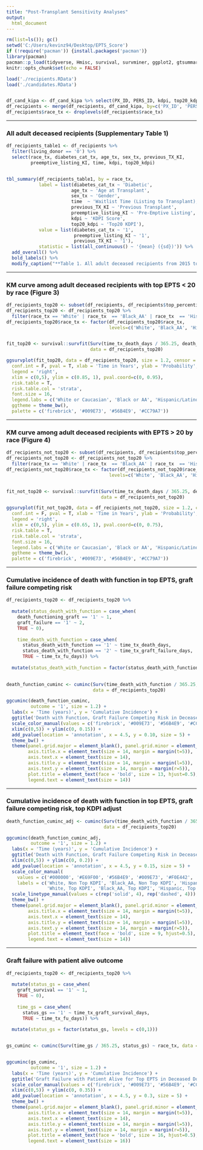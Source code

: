 ---
title: "Post-Transplant Sensitivity Analyses"
output: 
  html_document
---

<!-- All adult deceased recipients (Line 37) -->
<!-- KM curve among adult deceased recipients with EPTS < 20 by race (Line 66) -->
<!-- KM curve among adult deceased recipients with EPTS > 20 by race (Line 93) -->
<!-- Cumulative incidence of death with function in top EPTS, graft failure competing risk (Line 123) -->
<!-- Cumulative incidence of death with function in top EPTS, graft failure competing risk, top KDPI adjust (Line 163) -->
<!-- Graft failure with patient alive outcome (Line 191)  -->



```{r, include=F, warning=F, echo=F, message=F, comment=NA}
rm(list=ls()); gc()
setwd('C:/Users/kevinz94/Desktop/EPTS_Score')
if (!require('pacman')) {install.packages('pacman')}
library(pacman)
pacman::p_load(tidyverse, Hmisc, survival, survminer, ggplot2, gtsummary, knitr, kableExtra, tidycmprsk, ggsurvfit)
knitr::opts_chunk$set(echo = FALSE)

load('./recipients.RData')
load('./candidates.RData')


df_cand_kipa <- df_cand_kipa %>% select(PX_ID, PERS_ID, kdpi, top20_kdpi, top_percentile_epts, time)
df_recipients <- merge(df_recipients, df_cand_kipa, by=c('PX_ID', 'PERS_ID'), all.x=T, all.y=F)
df_recipients$race_tx <- droplevels(df_recipients$race_tx)
```

-----------------

### All adult deceased recipients (Supplementary Table 1)
```{r, warning=F, echo=F, comment=NA, message=F, fig.align='center', fig.width=9}
df_recipients_table1 <- df_recipients %>%
  filter(living_donor == '0') %>%
  select(race_tx, diabetes_cat_tx, age_tx, sex_tx, previous_TX_KI, 
         preemptive_listing_KI, time, kdpi, top20_kdpi)


tbl_summary(df_recipients_table1, by = race_tx,
            label = list(diabetes_cat_tx ~ 'Diabetic', 
                        age_tx ~ 'Age at Transplant',
                        sex_tx ~ 'Gender',
                        time  ~ 'Waitlist Time (Listing to Transplant), Days', 
                        previous_TX_KI ~ 'Previous Transplant',
                        preemptive_listing_KI ~ 'Pre-Emptive Listing',                        
                        kdpi ~ 'KDPI Score',
                        top20_kdpi ~ 'Top20 KDPI'),
            value = list(diabetes_cat_tx ~ '1',
                         preemptive_listing_KI ~ '1',
                         previous_TX_KI ~ '1'),
            statistic = list(all_continuous() ~ '{mean} ({sd})')) %>% 
  add_overall() %>%
  bold_labels() %>%
  modify_caption("**Table 1. All adult deceased recipients from 2015 to 2020**") 
```


-----------------

### KM curve among adult deceased recipients with top EPTS < 20 by race (Figure 3)
```{r, warning=F, echo=F, comment=NA, message=F, fig.align='center', fig.height=9, fig.width=9}
df_recipients_top20 <- subset(df_recipients, df_recipients$top_percentile_epts == '1' & df_recipients$living_donor == '0')
df_recipients_top20 <- df_recipients_top20 %>%
  filter(race_tx == 'White' | race_tx  == 'Black_AA' | race_tx  == 'Hispanic' | race_tx  == 'Asian')
df_recipients_top20$race_tx <- factor(df_recipients_top20$race_tx, 
                                      levels=c('White', 'Black_AA', 'Hispanic', 'Asian'))


fit_top20 <- survival::survfit(Surv(time_tx_death_days / 365.25, death_functioning_graft) ~ race_tx, 
                               data = df_recipients_top20)

ggsurvplot(fit_top20, data = df_recipients_top20, size = 1.2, censor = F,
  conf.int = F, pval = T, xlab = 'Time in Years', ylab = 'Probability', 
  legend = 'right',
  xlim = c(0,5), ylim = c(0.85, 1), pval.coord=c(0, 0.95), 
  risk.table = T,        
  risk.table.col = 'strata',
  font.size = 16,
  legend.labs = c('White or Caucasian', 'Black or AA', 'Hispanic/Latino', 'Asian'),   
  ggtheme = theme_bw(),
  palette = c('firebrick', '#009E73', '#56B4E9', '#CC79A7'))
```


-----------------

### KM curve among adult deceased recipients with EPTS > 20 by race (Figure 4)
```{r, warning=F, echo=F, comment=NA, message=F, fig.align='center', fig.height=10, fig.width=10}
df_recipients_not_top20 <- subset(df_recipients, df_recipients$top_percentile_epts == '0' & df_recipients$living_donor == '0')
df_recipients_not_top20 <- df_recipients_not_top20 %>%
  filter(race_tx == 'White' | race_tx  == 'Black_AA' | race_tx  == 'Hispanic' | race_tx  == 'Asian')
df_recipients_not_top20$race_tx <- factor(df_recipients_not_top20$race_tx, 
                                      levels=c('White', 'Black_AA', 'Hispanic', 'Asian'))


fit_not_top20 <- survival::survfit(Surv(time_tx_death_days / 365.25, death_functioning_graft) ~ race_tx, 
                                   data = df_recipients_not_top20)

ggsurvplot(fit_not_top20, data = df_recipients_not_top20, size = 1.2, censor = F,
  conf.int = F, pval = T, xlab = 'Time in Years', ylab = 'Probability', 
  legend = 'right',
  xlim = c(0,5), ylim = c(0.65, 1), pval.coord=c(0, 0.75), 
  risk.table = T,        
  risk.table.col = 'strata',
  font.size = 16,
  legend.labs = c('White or Caucasian', 'Black or AA', 'Hispanic/Latino', 'Asian'),   
  ggtheme = theme_bw(),
  palette = c('firebrick', '#009E73', '#56B4E9', '#CC79A7'))
```

<!-- -->
<!-- -->
<!-- -->

-----------------

### Cumulative incidence of death with function in top EPTS, graft failure competing risk
```{r, warning=F, echo=F, comment=NA, message=F, fig.align='center', fig.width=9, fig.height=9, results='hide'}
df_recipients_top20 <- df_recipients_top20 %>%
  
  mutate(status_death_with_function = case_when(
    death_functioning_graft == '1' ~ 1,
    graft_failure == '1' ~ 2,
    TRUE ~ 0),
    
    time_death_with_function = case_when(
      status_death_with_function == '1' ~ time_tx_death_days,
      status_death_with_function == '2' ~ time_tx_graft_failure_days,
      TRUE ~ time_tx_fu_days)) %>%
  
  mutate(status_death_with_function = factor(status_death_with_function, levels = c(0,1,2)))
  

death_function_cuminc <- cuminc(Surv(time_death_with_function / 365.25, status_death_with_function) ~ race_tx, 
                                data = df_recipients_top20) 

ggcuminc(death_function_cuminc, 
         outcome = '1', size = 1.2) + 
  labs(x = 'Time (years)', y = 'Cumulative Incidence') +
  ggtitle('Death with Function, Graft Failure Competing Risk in Deceased Donors, Top EPTS') +
  scale_color_manual(values = c('firebrick', '#009E73', '#56B4E9', '#CC79A7')) +
  xlim(c(0,5)) + ylim(c(0, 0.15)) +
  add_pvalue(location = 'annotation', x = 4.5, y = 0.10, size = 5) +
  theme_bw() + 
  theme(panel.grid.major = element_blank(), panel.grid.minor = element_blank(),
        axis.title.x = element_text(size = 14, margin = margin(t=5)), 
        axis.text.x = element_text(size = 14),
        axis.title.y = element_text(size = 14, margin = margin(l=5)),
        axis.text.y = element_text(size = 14, margin = margin(r=5)),
        plot.title = element_text(face = 'bold', size = 13, hjust=0.5),
        legend.text = element_text(size = 14)) 
```


-----------------

### Cumulative incidence of death with function in top EPTS, graft failure competing risk, top KDPI adjust
```{r, warning=F, echo=F, comment=NA, message=F, fig.align='center', fig.width=9, fig.height=9, results='hide'}
death_function_cuminc_adj <- cuminc(Surv(time_death_with_function / 365.25, status_death_with_function) ~ race_tx + top20_kdpi, 
                                    data = df_recipients_top20) 

ggcuminc(death_function_cuminc_adj, 
         outcome = '1', size = 1.2) + 
  labs(x = 'Time (years)', y = 'Cumulative Incidence') +
  ggtitle('Death with Function, Graft Failure Competing Risk in Deceased Donors, Top EPTS, Adj. Top KDPI') +
  xlim(c(0,5)) + ylim(c(0, 0.2)) +
  add_pvalue(location = 'annotation', x = 4.5, y = 0.15, size = 5) +
  scale_color_manual(
    values = c('#000000', '#E69F00', '#56B4E9', '#009E73', '#F0E442', '#0072B2', '#D55E00', '#CC79A7'),
    labels = c('White, Non Top KDPI', 'Black_AA, Non Top KDPI', 'Hispanic, Non Top KDPI', 'Asian, Non Top KDPI',
               'White, Top KDPI', 'Black_AA, Top KDPI', 'Hispanic, Top KDPI', 'Asian, Top KDPI')) +
  scale_linetype_manual(values = c(rep('solid', 4), rep('dashed', 4))) +
  theme_bw() + 
  theme(panel.grid.major = element_blank(), panel.grid.minor = element_blank(),
        axis.title.x = element_text(size = 14, margin = margin(t=5)), 
        axis.text.x = element_text(size = 14),
        axis.title.y = element_text(size = 14, margin = margin(l=5)),
        axis.text.y = element_text(size = 14, margin = margin(r=5)),
        plot.title = element_text(face = 'bold', size = 9, hjust=0.5),
        legend.text = element_text(size = 14)) 
```


-----------------

### Graft failure with patient alive outcome
```{r, warning=F, echo=F, comment=NA, message=F, fig.align='center', fig.width=9, fig.height=9, results='hide'}
df_recipients_top20 <- df_recipients_top20 %>%
  
  mutate(status_gs = case_when(
    graft_survival == '1' ~ 1,
    TRUE ~ 0),
    
    time_gs = case_when(
      status_gs == '1' ~ time_tx_graft_survival_days,
      TRUE ~ time_tx_fu_days)) %>%
  
  mutate(status_gs = factor(status_gs, levels = c(0,1)))


gs_cuminc <- cuminc(Surv(time_gs / 365.25, status_gs) ~ race_tx, data = df_recipients_top20)  


ggcuminc(gs_cuminc, 
         outcome = '1', size = 1.2) + 
  labs(x = 'Time (years)', y = 'Cumulative Incidence') +
  ggtitle('Graft Failure with Patient Alive for Top EPTS in Deceased Donors') +
  scale_color_manual(values = c('firebrick', '#009E73', '#56B4E9', '#CC79A7')) +
  xlim(c(0,5)) + ylim(c(0, 0.35)) +
  add_pvalue(location = 'annotation', x = 4.5, y = 0.3, size = 5) +
  theme_bw() + 
  theme(panel.grid.major = element_blank(), panel.grid.minor = element_blank(),
        axis.title.x = element_text(size = 14, margin = margin(t=5)), 
        axis.text.x = element_text(size = 14),
        axis.title.y = element_text(size = 14, margin = margin(l=5)),
        axis.text.y = element_text(size = 14, margin = margin(r=5)),
        plot.title = element_text(face = 'bold', size = 16, hjust=0.5),
        legend.text = element_text(size = 16)) 
```
